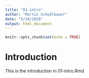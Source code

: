 ```yaml
---
title: "01-intro"
author: "Martin Schedlbauer"
date: "5/24/2020"
output: html_document
---
```


```r
knitr::opts_chunk$set(echo = TRUE)
```

# Introduction

This is the introduction in 01-intro.Rmd

